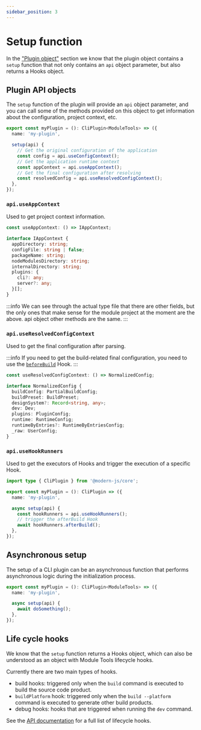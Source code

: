 ```yaml
---
sidebar_position: 3
---
```


# Setup function

In the ["Plugin object"](/plugins/guide/plugin-object) section we know that the plugin object contains a `setup` function that not only contains an `api` object parameter, but also returns a Hooks object.

## Plugin API objects

The `setup` function of the plugin will provide an `api` object parameter, and you can call some of the methods provided on this object to get information about the configuration, project context, etc.

```ts
export const myPlugin = (): CliPlugin<ModuleTools> => ({
  name: 'my-plugin',

  setup(api) {
    // Get the original configuration of the application
    const config = api.useConfigContext();
    // Get the application runtime context
    const appContext = api.useAppContext();
    // Get the final configuration after resolving
    const resolvedConfig = api.useResolvedConfigContext();
  },
});
```

### `api.useAppContext`

Used to get project context information.

```ts
const useAppContext: () => IAppContext;

interface IAppContext {
  appDirectory: string;
  configFile: string | false;
  packageName: string;
  nodeModulesDirectory: string;
  internalDirectory: string;
  plugins: {
    cli?: any;
    server?: any;
  }[];
}
```

:::info
We can see through the actual type file that there are other fields, but the only ones that make sense for the module project at the moment are the above. api object other methods are the same.
:::

### `api.useResolvedConfigContext`

Used to get the final configuration after parsing.

:::info
If you need to get the build-related final configuration, you need to use the [`beforeBuild`]() Hook.
:::

```ts
const useResolvedConfigContext: () => NormalizedConfig;

interface NormalizedConfig {
  buildConfig: PartialBuildConfig;
  buildPreset: BuildPreset;
  designSystem?: Record<string, any>;
  dev: Dev;
  plugins: PluginConfig;
  runtime: RuntimeConfig;
  runtimeByEntries?: RuntimeByEntriesConfig;
  _raw: UserConfig;
}
```

### `api.useHookRunners`

Used to get the executors of Hooks and trigger the execution of a specific Hook.

```ts
import type { CliPlugin } from '@modern-js/core';

export const myPlugin = (): CliPlugin => ({
  name: 'my-plugin',

  async setup(api) {
    const hookRunners = api.useHookRunners();
    // trigger the afterBuild Hook
    await hookRunners.afterBuild();
  },
});
```

## Asynchronous setup

The setup of a CLI plugin can be an asynchronous function that performs asynchronous logic during the initialization process.

```ts
export const myPlugin = (): CliPlugin<ModuleTools> => ({
  name: 'my-plugin',

  async setup(api) {
    await doSomething();
  },
});
```

## Life cycle hooks

We know that the `setup` function returns a Hooks object, which can also be understood as an object with Module Tools lifecycle hooks.

Currently there are two main types of hooks.

- build hooks: triggered only when the `build` command is executed to build the source code product.
- `buildPlatform` hook: triggered only when the `build --platform` command is executed to generate other build products.
- debug hooks: hooks that are triggered when running the `dev` command.

See the [API documentation](/en/api/plugin-api/plugin-hooks) for a full list of lifecycle hooks.

